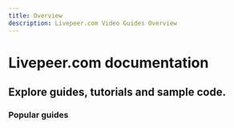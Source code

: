 ```yaml
---
title: Overview
description: Livepeer.com Video Guides Overview
---
```


# Livepeer.com documentation

## Explore guides, tutorials and sample code. 

<DocsGrid cols={2}>
  <DocsPost
    title="Start Live Streaming (no code required)"
    description="Quickly get started with Livepeer.com"
    href="/docs/guides/start-live-streaming/tutorial"
    image="/img/docs/thumbnail.png"
  />
  <DocsPost
    title="Supported Codecs and Workflows"
    description="Review the workflows Livepeer.com supports"
    href="/docs/guides/start-live-streaming/support-matrix"
    image="/img/docs/thumbnail2.png"
  />
</DocsGrid>

### Popular guides

<DocsGrid cols={3}>
    <NavigationCard href='/docs/guides/start-live-streaming/debug-live-stream-issues' title='Debug live stream issues'/>
    <NavigationCard href='/docs/guides/using-livepeer-com-in-your-app' title='Using livepeer.com in your app' />
    <NavigationCard href='/docs/guides/example-app' title='Clone an example application' />
</DocsGrid>

<DocsGrid cols={3}>
    <NavigationCard href='/docs/guides/start-live-streaming/broadcasting' title='Configure broadcast software' />
    <NavigationCard href='/docs/guides/start-live-streaming/playback' title='Playback a live stream' />
    <NavigationCard href='/docs/guides/start-live-streaming/record' title='Record a live stream session' />
</DocsGrid>